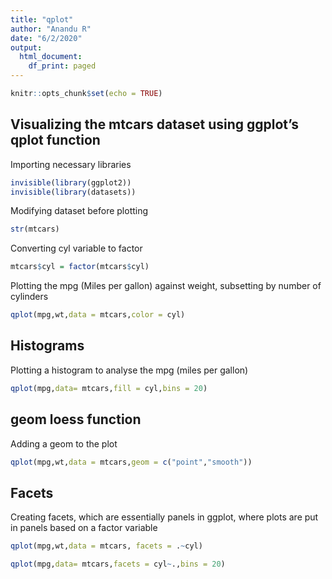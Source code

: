 ```yaml
---
title: "qplot"
author: "Anandu R"
date: "6/2/2020"
output:
  html_document:
    df_print: paged
---
```


```r
knitr::opts_chunk$set(echo = TRUE)
```

## Visualizing the mtcars dataset using ggplot's qplot function

Importing necessary libraries 

```r
invisible(library(ggplot2))
invisible(library(datasets))
```

Modifying dataset  before plotting

```r
str(mtcars)
```

Converting cyl variable to factor

```r
mtcars$cyl = factor(mtcars$cyl)
```


Plotting the mpg (Miles per gallon) against weight, subsetting by number of cylinders

```r
qplot(mpg,wt,data = mtcars,color = cyl)
```

## Histograms 

Plotting a histogram to analyse the mpg (miles per gallon)

```r
qplot(mpg,data= mtcars,fill = cyl,bins = 20)
```

## geom loess function

Adding a geom to the plot 

```r
qplot(mpg,wt,data = mtcars,geom = c("point","smooth"))
```

## Facets 

Creating facets, which are essentially panels in ggplot, where plots are put in panels based on a factor variable

```r
qplot(mpg,wt,data = mtcars, facets = .~cyl)
```


```r
qplot(mpg,data= mtcars,facets = cyl~.,bins = 20)

```
